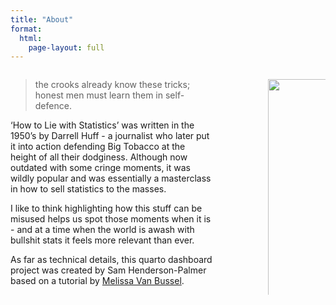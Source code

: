 ```yaml
---
title: "About"
format: 
  html:
    page-layout: full
---
```

:::: {.columns}

::: {.column width="70%"}

> the crooks already know these tricks; honest men must learn them in self-defence.

'How to Lie with Statistics' was written in the 1950's by Darrell Huff - a journalist who later put it into action defending Big Tobacco at the height of all their dodginess. Although now outdated with some cringe moments, it was wildly popular and was essentially a masterclass in how to sell statistics to the masses.

I like to think highlighting how this stuff can be misused helps us spot those moments when it is - and at a time when the world is awash with bullshit stats it feels more relevant than ever. 

As far as technical details, this quarto dashboard project was created by Sam Henderson-Palmer based on a tutorial by [Melissa Van Bussel](https://www.youtube.com/@ggnot2). 
:::

::: {.column width="10%"}
<!-- empty column to create gap -->
:::

::: {.column width="20%"}

![](images/htlws_book.png){style="align: centre;" width=500%}

You can buy the book [here](https://www.amazon.co.uk/How-Lie-Statistics-Penguin-Business/dp/0140136290)
:::

::::








